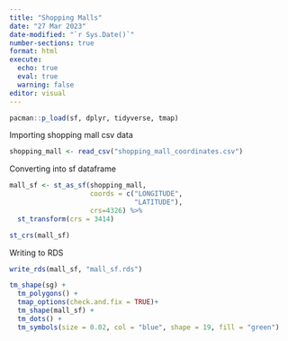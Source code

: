 ```yaml
---
title: "Shopping Malls"
date: "27 Mar 2023"
date-modified: "`r Sys.Date()`"
number-sections: true
format: html
execute: 
  echo: true
  eval: true
  warning: false
editor: visual
---
```


```r
pacman::p_load(sf, dplyr, tidyverse, tmap)
```

Importing shopping mall csv data

```r
shopping_mall <- read_csv("shopping_mall_coordinates.csv")
```

Converting into sf dataframe

```r
mall_sf <- st_as_sf(shopping_mall,
                    coords = c("LONGITUDE", 
                               "LATITUDE"),
                    crs=4326) %>%
  st_transform(crs = 3414)

st_crs(mall_sf)
```

Writing to RDS

```r
write_rds(mall_sf, "mall_sf.rds")
```

```r
tm_shape(sg) +
  tm_polygons() +
  tmap_options(check.and.fix = TRUE)+
  tm_shape(mall_sf) +
  tm_dots() +
  tm_symbols(size = 0.02, col = "blue", shape = 19, fill = "green")
```
